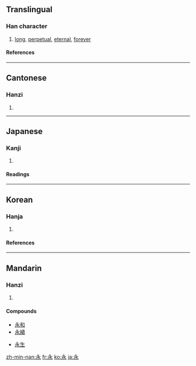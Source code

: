 ==Translingual==
{{stroke order|type=animate}}
===Han character===
{{Han char|rn=85|rad=水|as=01|sn=5|four=3023<sub>2</sub>|canj=戈弓水 (INE)}}
# [[long]], [[perpetual]], [[eternal]], [[forever]]
====References====
{{Han ref|kx=0603.040|dkj=17088|dj=0996.040|hdz=31546.030|uh=6C38|ud=27704|bh=A5C3|bd=42435}}

----

==Cantonese==
===Hanzi===
{{yue-hanzi|jyut=|y=[[wing5]]}}
# {{defn|Cantonese}}

----
==Japanese==
===Kanji===
{{ja-kanji|grade=5|rs=水01}}
# {{defn|Japanese}} 
====Readings====
{{ja-readings|on=[[えい]] (ei), [[よう]] (yō)|kun=[[ながい]] (nagai), [[とこしえに]] (tokoshieni)}}

----
==Korean==
===Hanja===
{{ko-hanja|hangeul=영|eumhun=|rv=yeong|mr=yŏng|y=yeng}}
# {{defn|Korean}}
====References====
{{Hanja ref|nav=10626}}
----

==Mandarin==
===Hanzi===
{{cmn-hanzi|pin=[[yǒng]] ([[yong3]])|wg=[[yung3|yung<sup>3</sup>]]}}
# {{defn|Mandarin}}

====Compounds====
{{top2}}
*[[永和]]
*[[永續]]
{{mid2}}
*[[永生]]
{{bottom}}

[[zh-min-nan:永]]
[[fr:永]]
[[ko:永]]
[[ja:永]]